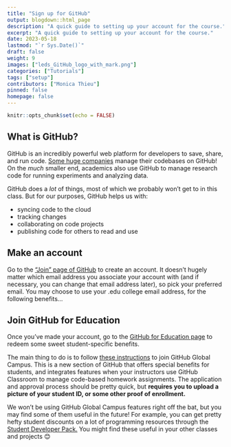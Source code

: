 ```yaml
---
title: "Sign up for GitHub"
output: blogdown::html_page
description: "A quick guide to setting up your account for the course."
excerpt: "A quick guide to setting up your account for the course."
date: 2023-05-18
lastmod: "`r Sys.Date()`"
draft: false
weight: 9
images: ["leds_GitHub_logo_with_mark.png"]
categories: ["Tutorials"]
tags: ["setup"]
contributors: ["Monica Thieu"]
pinned: false
homepage: false
---
```


```r
knitr::opts_chunk$set(echo = FALSE)
```

## What is GitHub?

GitHub is an incredibly powerful web platform for developers to save, share, and run code. [Some huge companies](https://github.com/customer-stories) manage their codebases on GitHub! On the _much_ smaller end, academics also use GitHub to manage research code for running experiments and analyzing data.

GitHub does a _lot_ of things, most of which we probably won't get to in this class. But for our purposes, GitHub helps us with:

- syncing code to the cloud
- tracking changes
- collaborating on code projects
- publishing code for others to read and use

## Make an account

Go to the ["Join" page of GitHub](https://github.com/join) to create an account. It doesn't hugely matter which email address you associate your account with (and if necessary, you can change that email address later), so pick your preferred email. You may choose to use your .edu college email address, for the following benefits...

## Join GitHub for Education

Once you've made your account, go to the [GitHub for Education page](https://education.github.com) to redeem some sweet student-specific benefits.

The main thing to do is to follow [these instructions](https://docs.github.com/en/education/explore-the-benefits-of-teaching-and-learning-with-github-education/github-global-campus-for-students/apply-to-github-global-campus-as-a-student) to join GitHub Global Campus. This is a new section of GitHub that offers special benefits for students, and integrates features when your instructors use GitHub Classroom to manage code-based homework assignments. The application and approval process should be pretty quick, but **requires you to upload a picture of your student ID, or some other proof of enrollment.**

We won't be using GitHub Global Campus features right off the bat, but you may find some of them useful in the future! For example, you can get pretty hefty student discounts on a lot of programming resources through the [Student Developer Pack.](https://education.github.com/pack) You might find these useful in your other classes and projects 😊
